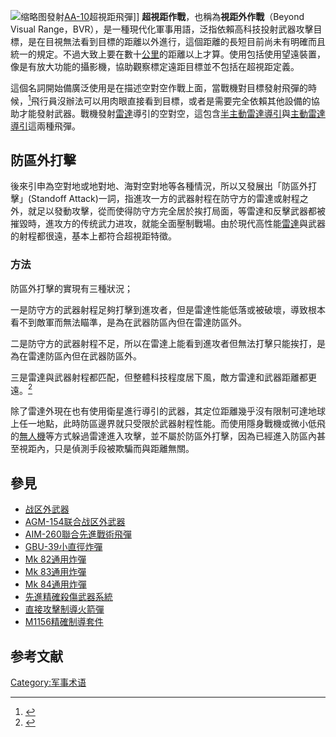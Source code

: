 [[File:Mig_29_firing_AA-10.JPG|缩略图]]發射[[AA-10|AA-10]]超視距飛彈]]
'''超視距作戰'''，也稱為'''視距外作戰'''（Beyond Visual Range，BVR），是一種現代化軍事用語，泛指依賴高科技投射武器攻擊目標，是在目視無法看到目標的距離以外進行，這個距離的長短目前尚未有明確而且統一的規定。不過大致上要在數十[[公里|公里]]的距離以上才算。使用包括使用望遠裝置，像是有放大功能的攝影機，協助觀察標定遠距目標並不包括在超視距定義。

這個名詞開始備廣泛使用是在描述空對空作戰上面，當戰機對目標發射飛彈的時候，<ref>{{Cite web |url=https://news.usni.org/2015/06/09/navy-air-boss-f-35c-advanced-sensors-situational-awareness-a-game-changer |title=Navy Air Boss: F-35C Advanced Sensors,  |accessdate=2017-12-21 |archive-date=2018-07-11 |archive-url=https://web.archive.org/web/20180711055656/https://news.usni.org/2015/06/09/navy-air-boss-f-35c-advanced-sensors-situational-awareness-a-game-changer |dead-url=no }}</ref>飛行員沒辦法可以用肉眼直接看到目標，或者是需要完全依賴其他設備的協助才能發射武器。戰機發射[[雷達|雷達]]導引的空對空，這包含[[半主動雷達制導|半主動雷達導引]]與[[主動雷達導引|主動雷達導引]]這兩種飛彈。

==防區外打擊==
後來引申為空對地或地對地、海對空對地等各種情況，所以又發展出「防區外打擊」(Standoff Attack)一詞，指進攻一方的武器射程在防守方的雷達或射程之外，就足以發動攻擊，從而使得防守方完全居於挨打局面，等雷達和反擊武器都被摧毀時，進攻方的传统武力进攻，就能全面壓制戰場。由於現代高性能[[雷達|雷達]]與武器的射程都很遠，基本上都符合超視距特徵。

===方法===
防區外打擊的實現有三種狀況；

一是防守方的武器射程足夠打擊到進攻者，但是雷達性能低落或被破壞，導致根本看不到敵軍而無法瞄準，是為在武器防區內但在雷達防區外。

二是防守方的武器射程不足，所以在雷達上能看到進攻者但無法打擊只能挨打，是為在雷達防區內但在武器防區外。

三是雷達與武器射程都匹配，但整體科技程度居下風，敵方雷達和武器距離都更遠。<ref>{{Cite web |url=https://www.youtube.com/watch?v=f03oaUd_WqU |title=央視官方頻道-對台防區外打擊 |access-date=2017-12-21 |archive-date=2020-08-24 |archive-url=https://web.archive.org/web/20200824153201/https://www.youtube.com/watch?v=f03oaUd_WqU |dead-url=no }}</ref>

除了雷達外現在也有使用衛星進行導引的武器，其定位距離幾乎沒有限制可達地球上任一地點，此時防區邊界就只受限於武器射程性能。而使用隱身戰機或微小低飛的[[無人機|無人機]]等方式躲過雷達進入攻擊，並不屬於防區外打擊，因為已經進入防區內甚至視距內，只是偵測手段被欺騙而與距離無關。

== 參見 ==
* [[战区外武器|战区外武器]]
* [[AGM-154联合战区外武器|AGM-154联合战区外武器]]
* [[AIM-260聯合先進戰術飛彈|AIM-260聯合先進戰術飛彈]]
* [[GBU-39小直徑炸彈|GBU-39小直徑炸彈]]
* [[Mk_80系列炸彈|Mk 82通用炸彈]]
* [[Mk_80系列炸彈|Mk 83通用炸彈]]
* [[Mk_80系列炸彈|Mk 84通用炸彈]]
* [[先進精確殺傷武器系統|先進精確殺傷武器系統]]
* [[直接攻擊制導火箭彈|直接攻擊制導火箭彈]]
* [[M1156精確制導套件|M1156精確制導套件]]

==参考文献==
{{reflist}}


[[Category:军事术语|Category:军事术语]]